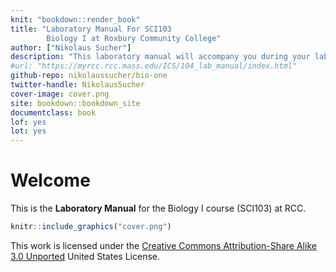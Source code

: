 ```yaml
---
knit: "bookdown::render_book"
title: "Laboratory Manual For SCI103
        Biology I at Roxbury Community College"
author: ["Nikolaus Sucher"]
description: "This laboratory manual will accompany you during your laboratory for Biology I."
#url: "https://myrcc.rcc.mass.edu/ICS/104_lab_manual/index.html"
github-repo: nikolaussucher/bio-one
twitter-handle: NikolausSucher
cover-image: cover.png
site: bookdown::bookdown_site
documentclass: book
lof: yes
lot: yes
---
```


# Welcome {-}

This is the __Laboratory Manual__ for the Biology I course (SCI103) at RCC.


```r
knitr::include_graphics("cover.png")
```


This work is licensed under the [Creative Commons Attribution-Share Alike 3.0 Unported](https://creativecommons.org/licenses/by-sa/3.0/deed.en) United States License.
